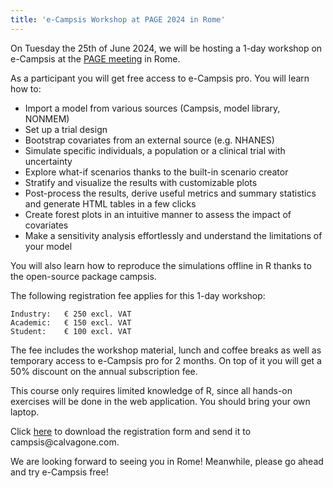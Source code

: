 ```yaml
---
title: 'e-Campsis Workshop at PAGE 2024 in Rome'
---
```


On Tuesday the 25th of June 2024, we will be hosting a 1-day workshop on e-Campsis at the [PAGE meeting](https://www.page-meeting.org/) in Rome. 

As a participant you will get free access to e-Campsis pro. You will learn how to:

-	Import a model from various sources (Campsis, model library, NONMEM) 
-	Set up a trial design
-	Bootstrap covariates from an external source (e.g. NHANES)
-	Simulate specific individuals, a population or a clinical trial with uncertainty
-	Explore what-if scenarios thanks to the built-in scenario creator
-	Stratify and visualize the results with customizable plots 
-	Post-process the results, derive useful metrics and summary statistics and generate HTML tables in a few clicks
-	Create forest plots in an intuitive manner to assess the impact of covariates 
-	Make a sensitivity analysis effortlessly and understand the limitations of your model

You will also learn how to reproduce the simulations offline in R thanks to the open-source package campsis.

The following registration fee applies for this 1-day workshop:

	Industry:   € 250 excl. VAT 
	Academic:   € 150 excl. VAT 
	Student:    € 100 excl. VAT 

The fee includes the workshop material, lunch and coffee breaks as well as temporary access to e-Campsis pro for 2 months.
On top of it you will get a 50% discount on the annual subscription fee.  

This course only requires limited knowledge of R, since all hands-on exercises will be done in the web application. You should bring your own laptop.

Click [here](/images/ecampsis_workshop_PAGE2024.pdf) to download the registration form and send it to campsis@calvagone.com.

We are looking forward to seeing you in Rome! Meanwhile, please go ahead and try e-Campsis free!
